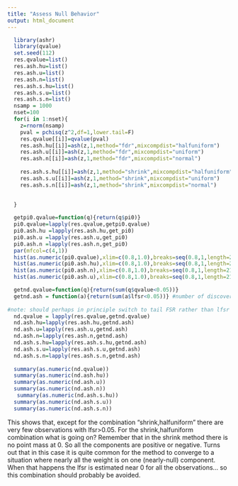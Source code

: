 ```yaml
---
title: "Assess Null Behavior"
output: html_document
---
```



```r
  library(ashr)
  library(qvalue)
  set.seed(112)
  res.qvalue=list()
  res.ash.hu=list()
  res.ash.u=list()
  res.ash.n=list()
  res.ash.s.hu=list()
  res.ash.s.u=list()
  res.ash.s.n=list()
  nsamp = 1000
  nset=100
  for(i in 1:nset){
    z=rnorm(nsamp)
    pval = pchisq(z^2,df=1,lower.tail=F)
    res.qvalue[[i]]=qvalue(pval)
    res.ash.hu[[i]]=ash(z,1,method="fdr",mixcompdist="halfuniform")
    res.ash.u[[i]]=ash(z,1,method="fdr",mixcompdist="uniform")
    res.ash.n[[i]]=ash(z,1,method="fdr",mixcompdist="normal")
    
    res.ash.s.hu[[i]]=ash(z,1,method="shrink",mixcompdist="halfuniform")
    res.ash.s.u[[i]]=ash(z,1,method="shrink",mixcompdist="uniform")
    res.ash.s.n[[i]]=ash(z,1,method="shrink",mixcompdist="normal")
    
    
  }

```

```r
  getpi0.qvalue=function(q){return(q$pi0)}
  pi0.qvalue=lapply(res.qvalue,getpi0.qvalue)
  pi0.ash.hu =lapply(res.ash.hu,get_pi0)
  pi0.ash.u =lapply(res.ash.u,get_pi0)
  pi0.ash.n =lapply(res.ash.n,get_pi0)
  par(mfcol=c(4,1))
  hist(as.numeric(pi0.qvalue),xlim=c(0.8,1.0),breaks=seq(0.8,1,length=21))
  hist(as.numeric(pi0.ash.hu),xlim=c(0.8,1.0),breaks=seq(0.8,1,length=21))
  hist(as.numeric(pi0.ash.n),xlim=c(0.8,1.0),breaks=seq(0.8,1,length=21))
  hist(as.numeric(pi0.ash.u),xlim=c(0.8,1.0),breaks=seq(0.8,1,length=21))

```


```r
  getnd.qvalue=function(q){return(sum(q$qvalue<0.05))}
  getnd.ash = function(a){return(sum(a$lfsr<0.05))} #number of discoveries at 5% lfsr
  
#note: should perhaps in principle switch to tail FSR rather than lfsr for this assessment?
  nd.qvalue = lapply(res.qvalue,getnd.qvalue)
  nd.ash.hu=lapply(res.ash.hu,getnd.ash)
  nd.ash.u=lapply(res.ash.u,getnd.ash)  
  nd.ash.n=lapply(res.ash.n,getnd.ash)
  nd.ash.s.hu=lapply(res.ash.s.hu,getnd.ash)
  nd.ash.s.u=lapply(res.ash.s.u,getnd.ash)  
  nd.ash.s.n=lapply(res.ash.s.n,getnd.ash)
  
  summary(as.numeric(nd.qvalue))
  summary(as.numeric(nd.ash.hu))
  summary(as.numeric(nd.ash.u))
  summary(as.numeric(nd.ash.n))
   summary(as.numeric(nd.ash.s.hu))
  summary(as.numeric(nd.ash.s.u))
  summary(as.numeric(nd.ash.s.n))
```

This shows that, except for the combination "shrink,halfuniform" there are very few observations with lfsr>0.05. For the shrink,halfuniform combination what is going on? Remember that in the shrink
method there is no point mass at 0. So all the components are positive or negative. Turns out that in this case it is quite common for the method to converge to a situation where nearly all the weight is on one (nearly-null) component. When that happens the lfsr is estimated near 0 for all the observations... so this combination should probably be avoided. 